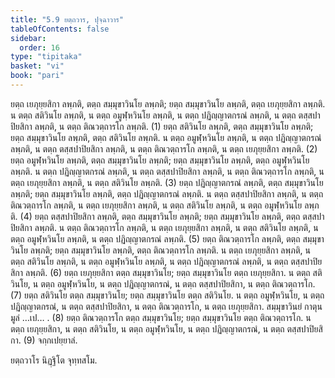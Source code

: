```yaml
---
title: "5.9 ยตฺถวาร, ปุจฺฉาวาร"
tableOfContents: false
sidebar:
  order: 16
type: "tipitaka"
basket: "vi"
book: "pari"
---
```



<DynamicBreadcrumb />

<Division number="304" book="pari">

<Paragraph number="1311" book="pari">
ยตฺถ เยภุยฺยสิกา ลพฺภติ, ตตฺถ สมฺมุขาวินโย ลพฺภติ; ยตฺถ สมฺมุขาวินโย ลพฺภติ, ตตฺถ เยภุยฺยสิกา ลพฺภติ. น ตตฺถ สติวินโย ลพฺภติ, น ตตฺถ อมูฬฺหวินโย ลพฺภติ, น ตตฺถ ปฏิญฺญาตกรณํ ลพฺภติ, น ตตฺถ ตสฺสปาปิยสิกา ลพฺภติ, น ตตฺถ ติณวตฺถารโก ลพฺภติ. (1)
</Paragraph>

<Paragraph number="1312" book="pari">
ยตฺถ สติวินโย ลพฺภติ, ตตฺถ สมฺมุขาวินโย ลพฺภติ; ยตฺถ สมฺมุขาวินโย ลพฺภติ, ตตฺถ สติวินโย ลพฺภติ. น ตตฺถ อมูฬฺหวินโย ลพฺภติ, น ตตฺถ ปฏิญฺญาตกรณํ ลพฺภติ, น ตตฺถ ตสฺสปาปิยสิกา ลพฺภติ, น ตตฺถ ติณวตฺถารโก ลพฺภติ, น ตตฺถ เยภุยฺยสิกา ลพฺภติ. (2)
</Paragraph>

<Paragraph number="1313" book="pari">
ยตฺถ อมูฬฺหวินโย ลพฺภติ, ตตฺถ สมฺมุขาวินโย ลพฺภติ; ยตฺถ สมฺมุขาวินโย ลพฺภติ, ตตฺถ อมูฬฺหวินโย ลพฺภติ. น ตตฺถ ปฏิญฺญาตกรณํ ลพฺภติ, น ตตฺถ ตสฺสปาปิยสิกา ลพฺภติ, น ตตฺถ ติณวตฺถารโก ลพฺภติ, น ตตฺถ เยภุยฺยสิกา ลพฺภติ, น ตตฺถ สติวินโย ลพฺภติ. (3)
</Paragraph>

<Paragraph number="1314" book="pari">
ยตฺถ ปฏิญฺญาตกรณํ ลพฺภติ, ตตฺถ สมฺมุขาวินโย ลพฺภติ; ยตฺถ สมฺมุขาวินโย ลพฺภติ, ตตฺถ ปฏิญฺญาตกรณํ ลพฺภติ. น ตตฺถ ตสฺสปาปิยสิกา ลพฺภติ, น ตตฺถ ติณวตฺถารโก ลพฺภติ, น ตตฺถ เยภุยฺยสิกา ลพฺภติ, น ตตฺถ สติวินโย ลพฺภติ, น ตตฺถ อมูฬฺหวินโย ลพฺภติ. (4)
</Paragraph>

<Paragraph number="1315" book="pari">
ยตฺถ ตสฺสปาปิยสิกา ลพฺภติ, ตตฺถ สมฺมุขาวินโย ลพฺภติ; ยตฺถ สมฺมุขาวินโย ลพฺภติ, ตตฺถ ตสฺสปาปิยสิกา ลพฺภติ. น ตตฺถ ติณวตฺถารโก ลพฺภติ, น ตตฺถ เยภุยฺยสิกา ลพฺภติ, น ตตฺถ สติวินโย ลพฺภติ, น ตตฺถ อมูฬฺหวินโย ลพฺภติ, น ตตฺถ ปฏิญฺญาตกรณํ ลพฺภติ. (5)
</Paragraph>

<Paragraph number="1316" book="pari">
ยตฺถ ติณวตฺถารโก ลพฺภติ, ตตฺถ สมฺมุขาวินโย ลพฺภติ; ยตฺถ สมฺมุขาวินโย ลพฺภติ, ตตฺถ ติณวตฺถารโก ลพฺภติ. น ตตฺถ เยภุยฺยสิกา ลพฺภติ, น ตตฺถ สติวินโย ลพฺภติ, น ตตฺถ อมูฬฺหวินโย ลพฺภติ, น ตตฺถ ปฏิญฺญาตกรณํ ลพฺภติ, น ตตฺถ ตสฺสปาปิยสิกา ลพฺภติ. (6)
</Paragraph>

<Paragraph number="1317" book="pari">
ยตฺถ เยภุยฺยสิกา ตตฺถ สมฺมุขาวินโย; ยตฺถ สมฺมุขาวินโย ตตฺถ เยภุยฺยสิกา. น ตตฺถ สติวินโย, น ตตฺถ อมูฬฺหวินโย, น ตตฺถ ปฏิญฺญาตกรณํ, น ตตฺถ ตสฺสปาปิยสิกา, น ตตฺถ ติณวตฺถารโก. (7)
</Paragraph>

<Paragraph number="1318" book="pari">
ยตฺถ สติวินโย ตตฺถ สมฺมุขาวินโย; ยตฺถ สมฺมุขาวินโย ตตฺถ สติวินโย. น ตตฺถ อมูฬฺหวินโย, น ตตฺถ ปฏิญฺญาตกรณํ, น ตตฺถ ตสฺสปาปิยสิกา, น ตตฺถ ติณวตฺถารโก, น ตตฺถ เยภุยฺยสิกา. สมฺมุขาวินยํ กาตุน มูลํ …เป… . (8)
</Paragraph>

<Paragraph number="1319" book="pari">
ยตฺถ ติณวตฺถารโก ตตฺถ สมฺมุขาวินโย; ยตฺถ สมฺมุขาวินโย ตตฺถ ติณวตฺถารโก. น ตตฺถ เยภุยฺยสิกา, น ตตฺถ สติวินโย, น ตตฺถ อมูฬฺหวินโย, น ตตฺถ ปฏิญฺญาตกรณํ, น ตตฺถ ตสฺสปาปิยสิกา. (9)

</Paragraph>
</Division>

<Paragraph number="1320" type="center" book="pari">
จกฺกเปยฺยาลํ.

  
ยตฺถวาโร นิฏฺฐิโต จุทฺทสโม.
</Paragraph>